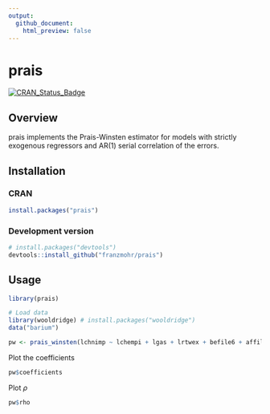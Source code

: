 ```yaml
---
output:
  github_document:
    html_preview: false
---
```


# prais

[![CRAN_Status_Badge](https://www.r-pkg.org/badges/version/prais)](https://cran.r-project.org/package=prais)

## Overview

prais implements the Prais-Winsten estimator for models with strictly exogenous regressors and AR(1) serial correlation of the errors.

## Installation

### CRAN

```r
install.packages("prais")
```

### Development version

```r
# install.packages("devtools")
devtools::install_github("franzmohr/prais")
```

## Usage

```r
library(prais)

# Load data
library(wooldridge) # install.packages("wooldridge")
data("barium")

pw <- prais_winsten(lchnimp ~ lchempi + lgas + lrtwex + befile6 + affile6 + afdec6, data = barium)
```

Plot the coefficients
```r
pw$coefficients
```

Plot $\rho$
```r
pw$rho
```
